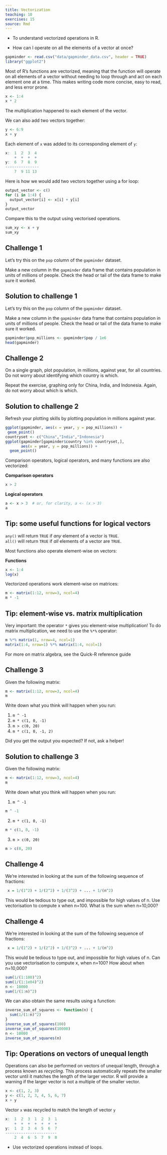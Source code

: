 ```yaml
---
title: Vectorization
teaching: 10
exercises: 15
source: Rmd
---
```


::::::::::::::::::::::::::::::::::::::: objectives

- To understand vectorized operations in R.

::::::::::::::::::::::::::::::::::::::::::::::::::

:::::::::::::::::::::::::::::::::::::::: questions

- How can I operate on all the elements of a vector at once?

::::::::::::::::::::::::::::::::::::::::::::::::::

```r
gapminder <- read.csv("data/gapminder_data.csv", header = TRUE)
library("ggplot2")
```

Most of R's functions are vectorized, meaning that the function will
operate on all elements of a vector without needing to loop through
and act on each element one at a time. This makes writing code more
concise, easy to read, and less error prone.

```r
x <- 1:4
x * 2
```

The multiplication happened to each element of the vector.

We can also add two vectors together:

```r
y <- 6:9
x + y
```

Each element of `x` was added to its corresponding element of `y`:

```r
x:  1  2  3  4
    +  +  +  +
y:  6  7  8  9
---------------
    7  9 11 13
```

Here is how we would add two vectors together using a for loop:

```r
output_vector <- c()
for (i in 1:4) {
  output_vector[i] <- x[i] + y[i]
}
output_vector


```

Compare this to the output using vectorised operations.

```r
sum_xy <- x + y
sum_xy
```

:::::::::::::::::::::::::::::::::::::::  challenge

## Challenge 1

Let's try this on the `pop` column of the `gapminder` dataset.

Make a new column in the `gapminder` data frame that
contains population in units of millions of people.
Check the head or tail of the data frame to make sure
it worked.

:::::::::::::::  solution

## Solution to challenge 1

Let's try this on the `pop` column of the `gapminder` dataset.

Make a new column in the `gapminder` data frame that
contains population in units of millions of people.
Check the head or tail of the data frame to make sure
it worked.

```r
gapminder$pop_millions <- gapminder$pop / 1e6
head(gapminder)
```

:::::::::::::::::::::::::

::::::::::::::::::::::::::::::::::::::::::::::::::

:::::::::::::::::::::::::::::::::::::::  challenge

## Challenge 2

On a single graph, plot population, in
millions, against year, for all countries. Do not worry about
identifying which country is which.

Repeat the exercise, graphing only for China, India, and
Indonesia. Again, do not worry about which is which.

:::::::::::::::  solution

## Solution to challenge 2

Refresh your plotting skills by plotting population in millions against year.

```r
ggplot(gapminder, aes(x = year, y = pop_millions)) +
 geom_point()
countryset <- c("China","India","Indonesia")
ggplot(gapminder[gapminder$country %in% countryset,],
       aes(x = year, y = pop_millions)) +
  geom_point()
```

:::::::::::::::::::::::::

::::::::::::::::::::::::::::::::::::::::::::::::::

Comparison operators, logical operators, and many functions are also
vectorized:

**Comparison operators**

```r
x > 2
```

**Logical operators**

```r
a <- x > 3  # or, for clarity, a <- (x > 3)
a
```

:::::::::::::::::::::::::::::::::::::::::  callout

## Tip: some useful functions for logical vectors

`any()` will return `TRUE` if _any_ element of a vector is `TRUE`.\
`all()` will return `TRUE` if _all_ elements of a vector are `TRUE`.

::::::::::::::::::::::::::::::::::::::::::::::::::

Most functions also operate element-wise on vectors:

**Functions**

```r
x <- 1:4
log(x)
```

Vectorized operations work element-wise on matrices:

```r
m <- matrix(1:12, nrow=3, ncol=4)
m * -1
```

:::::::::::::::::::::::::::::::::::::::::  callout

## Tip: element-wise vs. matrix multiplication

Very important: the operator `*` gives you element-wise multiplication!
To do matrix multiplication, we need to use the `%*%` operator:

```r
m %*% matrix(1, nrow=4, ncol=1)
matrix(1:4, nrow=1) %*% matrix(1:4, ncol=1)
```

For more on matrix algebra, see the Quick-R reference
guide

::::::::::::::::::::::::::::::::::::::::::::::::::

:::::::::::::::::::::::::::::::::::::::  challenge

## Challenge 3

Given the following matrix:

```r
m <- matrix(1:12, nrow=3, ncol=4)
m
```

Write down what you think will happen when you run:

1. `m ^ -1`
2. `m * c(1, 0, -1)`
3. `m > c(0, 20)`
4. `m * c(1, 0, -1, 2)`

Did you get the output you expected? If not, ask a helper!

:::::::::::::::  solution

## Solution to challenge 3

Given the following matrix:

```r
m <- matrix(1:12, nrow=3, ncol=4)
m
```

Write down what you think will happen when you run:

1. `m ^ -1`

```r
m ^ -1
```

2. `m * c(1, 0, -1)`

```r
m * c(1, 0, -1)
```

3. `m > c(0, 20)`

```r
m > c(0, 20)
```

:::::::::::::::::::::::::

::::::::::::::::::::::::::::::::::::::::::::::::::

:::::::::::::::::::::::::::::::::::::::  challenge

## Challenge 4

We're interested in looking at the sum of the
following sequence of fractions:

```r
 x = 1/(1^2) + 1/(2^2) + 1/(3^2) + ... + 1/(n^2)
```

This would be tedious to type out, and impossible for high values of
n.  Use vectorisation to compute x when n=100. What is the sum when
n=10,000?

:::::::::::::::  solution

## Challenge 4

We're interested in looking at the sum of the
following sequence of fractions:

```r
 x = 1/(1^2) + 1/(2^2) + 1/(3^2) + ... + 1/(n^2)
```

This would be tedious to type out, and impossible for
high values of n.
Can you use vectorisation to compute x, when n=100?
How about when n=10,000?

```r
sum(1/(1:100)^2)
sum(1/(1:1e04)^2)
n <- 10000
sum(1/(1:n)^2)
```

We can also obtain the same results using a function:

```r
inverse_sum_of_squares <- function(n) {
  sum(1/(1:n)^2)
}
inverse_sum_of_squares(100)
inverse_sum_of_squares(10000)
n <- 10000
inverse_sum_of_squares(n)
```

:::::::::::::::::::::::::

::::::::::::::::::::::::::::::::::::::::::::::::::

:::::::::::::::::::::::::::::::::::::::::  callout

## Tip: Operations on vectors of unequal length

Operations can also be performed on vectors of unequal length, through
a process known as _recycling_. This process automatically repeats the smaller vector
until it matches the length of the larger vector. R will provide a warning
if the larger vector is not a multiple of the smaller vector.

```r
x <- c(1, 2, 3)
y <- c(1, 2, 3, 4, 5, 6, 7)
x + y
```

Vector `x` was recycled to match the length of vector `y`

```r
x:  1  2  3  1  2  3  1
    +  +  +  +  +  +  +
y:  1  2  3  4  5  6  7
-----------------------
    2  4  6  5  7  9  8
```

::::::::::::::::::::::::::::::::::::::::::::::::::

:::::::::::::::::::::::::::::::::::::::: keypoints

- Use vectorized operations instead of loops.

::::::::::::::::::::::::::::::::::::::::::::::::::
